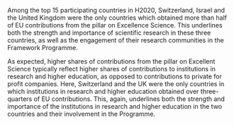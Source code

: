Among the top 15 participating countries in H2020, Switzerland, Israel and the United Kingdom were the only countries which obtained more than half of EU contributions from the pillar on Excellence Science.  This underlines both the strength and importance of scientific research in these three countries, as well as the engagement of their research communities in the Framework Programme. 

As expected, higher shares of contributions from the pillar on Excellent Science typically reflect higher shares of contributions to institutions in research and higher education, as opposed to contributions to private for profit companies. Here, Switzerland and the UK were the only countries in which institutions in research and higher education obtained over three-quarters of EU contributions. This, again, underlines both the strength and importance of the institutions in research and higher education in the two countries and their involvement in the Programme.
